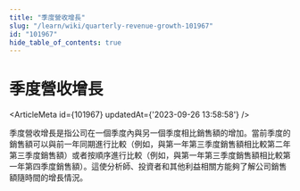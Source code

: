 ```yaml
---
title: "季度營收增長"
slug: "/learn/wiki/quarterly-revenue-growth-101967"
id: "101967"
hide_table_of_contents: true
---
```



# 季度營收增長

<ArticleMeta id={101967} updatedAt={'2023-09-26 13:58:58'} />
<div className='border-solid border-b border-t-0 my-4 border-[var(--ifm-color-gray-300)]' />

季度營收增長是指公司在一個季度內與另一個季度相比銷售額的增加。當前季度的銷售額可以與前一年同期進行比較（例如，與第一年第三季度銷售額相比較第二年第三季度銷售額）或者按順序進行比較（例如，與第一年第三季度銷售額相比較第一年第四季度銷售額）。這使分析師、投資者和其他利益相關方能夠了解公司銷售額隨時間的增長情況。
